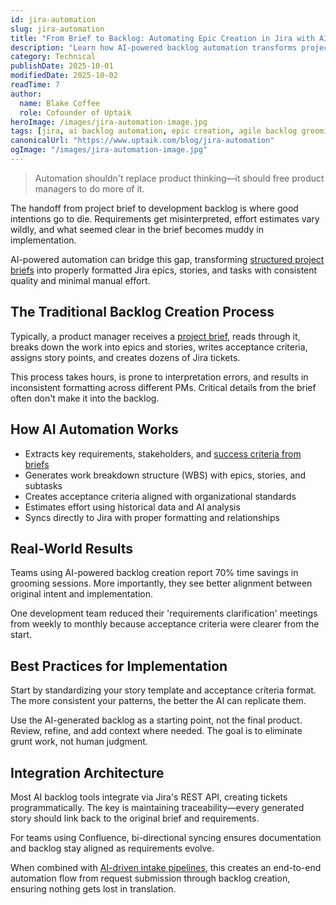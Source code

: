 ```yaml
---
id: jira-automation
slug: jira-automation
title: "From Brief to Backlog: Automating Epic Creation in Jira with AI"
description: "Learn how AI-powered backlog automation transforms project briefs into Jira epics, user stories, and tasks—reducing grooming time, improving consistency, and streamlining agile delivery."
category: Technical
publishDate: 2025-10-01
modifiedDate: 2025-10-02
readTime: 7
author:
  name: Blake Coffee
  role: Cofounder of Uptaik
heroImage: /images/jira-automation-image.jpg
tags: [jira, ai backlog automation, epic creation, agile backlog grooming, product-management, agile, automation, confluence]
canonicalUrl: "https://www.uptaik.com/blog/jira-automation"
ogImage: "/images/jira-automation-image.jpg"
---
```



> Automation shouldn't replace product thinking—it should free product managers to do more of it.

The handoff from project brief to development backlog is where good intentions go to die. Requirements get misinterpreted, effort estimates vary wildly, and what seemed clear in the brief becomes muddy in implementation.

AI-powered automation can bridge this gap, transforming [structured project briefs](/blog/effective-brief-writing) into properly formatted Jira epics, stories, and tasks with consistent quality and minimal manual effort.

## The Traditional Backlog Creation Process

Typically, a product manager receives a [project brief](/blog/effective-brief-writing), reads through it, breaks down the work into epics and stories, writes acceptance criteria, assigns story points, and creates dozens of Jira tickets.

This process takes hours, is prone to interpretation errors, and results in inconsistent formatting across different PMs. Critical details from the brief often don't make it into the backlog.

## How AI Automation Works

- Extracts key requirements, stakeholders, and [success criteria from briefs](/blog/effective-brief-writing)
- Generates work breakdown structure (WBS) with epics, stories, and subtasks
- Creates acceptance criteria aligned with organizational standards
- Estimates effort using historical data and AI analysis
- Syncs directly to Jira with proper formatting and relationships

## Real-World Results

Teams using AI-powered backlog creation report 70% time savings in grooming sessions. More importantly, they see better alignment between original intent and implementation.

One development team reduced their 'requirements clarification' meetings from weekly to monthly because acceptance criteria were clearer from the start.

## Best Practices for Implementation

Start by standardizing your story template and acceptance criteria format. The more consistent your patterns, the better the AI can replicate them.

Use the AI-generated backlog as a starting point, not the final product. Review, refine, and add context where needed. The goal is to eliminate grunt work, not human judgment.

## Integration Architecture

Most AI backlog tools integrate via Jira's REST API, creating tickets programmatically. The key is maintaining traceability—every generated story should link back to the original brief and requirements.

For teams using Confluence, bi-directional syncing ensures documentation and backlog stay aligned as requirements evolve.

When combined with [AI-driven intake pipelines](/blog/ai-driven-pipelines), this creates an end-to-end automation flow from request submission through backlog creation, ensuring nothing gets lost in translation.

